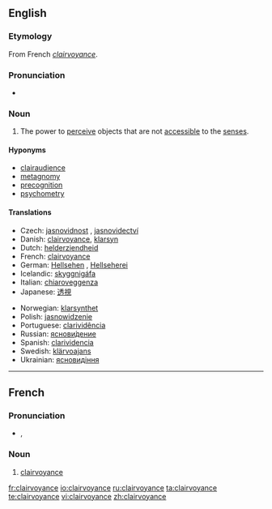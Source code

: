 ==English==
{{wikipedia}}

===Etymology===
From French ''[[#French|clairvoyance]]''.

===Pronunciation===
* {{IPA|/klɛəˈvɔɪəns/}}

===Noun===
{{en-noun|-}}

# The power to [[perceive]] objects that are not [[accessible]] to the [[sense]]s.

====Hyponyms====
* [[clairaudience]]
* [[metagnomy]]
* [[precognition]]
* [[psychometry]]

====Translations====
{{top}}
* Czech: [[jasnovidnost]] {{f}}, [[jasnovidectví]] {{n}}
* Danish: [[clairvoyance]], [[klarsyn]]
* Dutch: [[helderziendheid]] {{f}}
* French: [[clairvoyance#French|clairvoyance]] {{f}}
* German: [[Hellsehen]] {{n}}, [[Hellseherei]] {{f}}
* Icelandic: [[skyggnigáfa]]
* Italian: [[chiaroveggenza]] {{f}}
* Japanese: [[透視]]
{{mid}}
* Norwegian: [[klarsynthet]]
* Polish: [[jasnowidzenie]]
* Portuguese: [[clarividência]]
* Russian: [[яснови́дение]]
* Spanish: [[clarividencia]]
* Swedish: [[klärvoajans]]
* Ukrainian: [[ясновидіння]]
{{bottom}}

----

==French==

===Pronunciation===
* {{IPA|/klɛʁvwajɑ̃s/|lang=fr}}, {{SAMPA|/klER.vwa.jA~s/}}

===Noun===
{{fr-noun|f}}

# [[clairvoyance#English|clairvoyance]]

[[fr:clairvoyance]]
[[io:clairvoyance]]
[[ru:clairvoyance]]
[[ta:clairvoyance]]
[[te:clairvoyance]]
[[vi:clairvoyance]]
[[zh:clairvoyance]]